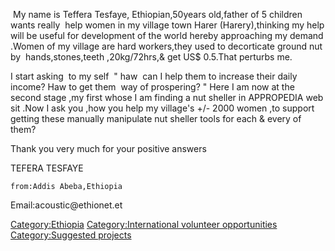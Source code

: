 &nbsp;My name is Teffera Tesfaye, Ethiopian,50years old,father of 5 children wants really &nbsp;help women in my village town Harer (Harery),thinking my help will be useful for development of the world hereby approaching my demand .Women of my village are hard workers,they used to decorticate ground nut by &nbsp;hands,stones,teeth ,20kg/72hrs,&amp; get US$ 0.5.That perturbs me.

I start asking &nbsp;to my self &nbsp;" haw &nbsp;can I help them to increase their daily income? Haw to get them &nbsp;way of prospering? " Here I am now at the second stage ,my first whose I am finding a nut sheller in APPROPEDIA web sit .Now I ask you ,how you help my village's +/- 2000 women ,to support getting these manually manipulate nut sheller tools for each &amp; every of them?

Thank you very much for your positive answers

TEFERA TESFAYE

 from:Addis Abeba,Ethiopia

Email:acoustic@ethionet.et


[[Category:Ethiopia]]
[[Category:International volunteer opportunities]]
[[Category:Suggested projects]]